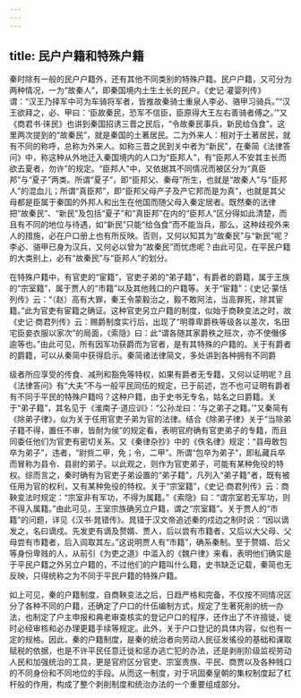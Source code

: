 ```yaml
---
---
---
```

title: 民户户籍和特殊户籍
---



秦时除有一般的民户户籍外，还有其他不同类别的特殊户籍。民户户籍，又可分为两种情况，一为“故秦人”，即秦国境内土生土长的民户。《史记·灌婴列传》谓：“汉王乃择军中可为车骑将军者，皆推故秦骑士重泉人李必、骆甲习骑兵。”“汉王欲拜之，必、甲曰：‘臣故秦民，恐军不信臣，臣原得大王左右善骑者傅之。’”又《商君书·徕民》也讲到秦国招诱三晋之民后，“令故秦民事兵，新民给刍食”。这里两次提到的“故秦民”，就是秦国的土著居民。二为外来人：相对于土著居民，就有不同的称呼，总称为外来人。如称三晋之民到关中者为“新民”，在秦简《法律答问》中，称这种从外地迁入秦国境内的人口为“臣邦人”，有“臣邦人不安其主长而欲去夏者，勿许”的规定。“臣邦人”中，又依据其不同情况而被区分为“真臣邦”与“夏子”两类。所谓“夏子”，即“臣邦父、秦母”所生，也就是“故秦人”与“臣邦人”的混血儿；所谓“真臣邦”，即“臣邦父母产子及产它邦而是为真”，也就是其父母都是臣属于秦国的外邦人和出生在他国而随父母入秦定居者。既然秦的法律把“故秦民”、“新民”及包括“夏子”和“真臣邦”在内的“臣邦人”区分得如此清楚，而且有不同的地位与待遇，如“新民”只能“给刍食”而不能当兵，那么，这种歧视外来人的措施，必在户口册上也有所反映。否则，又何以知其为“故秦民”与“新民”呢？李必、骆甲已身为汉兵，又何必以曾为“故秦民”而忧虑呢？由此可见，在平民户籍的大类别上，必有“故秦民”与“臣邦人”的划分。

在特殊户籍中，有官吏的“宦籍”，官吏子弟的“弟子籍”，有爵者的爵籍，属于王族的“宗室籍”，属于贾人的“市籍”以及其他贱口的户籍等。关于“宦籍”：《史记·蒙恬列传》云：“（赵）高有大罪，秦王令蒙毅治之，毅不敢阿法，当高罪死，除其宦籍。”此为官吏有宦籍之确证。这种官吏另立户籍的制度，似始于商鞅变法之时，故《史记·商君列传》云：赐爵制度实行后，出现了“明尊卑爵秩等级各以差次，名田宅臣妾衣服以家次”的局面，《索隐》曰：此“谓各随其家爵秩之班次，亦不使僭侈逾等也。”由此可见，所有因军功获爵而为官者，是有其特殊的户籍的。关于有爵者的爵籍，可以从秦简中获得启示。秦简诸法律简文，多处讲到各种拥有不同爵

级者所应享受的传食、减刑和豁免等特权，如果有爵者无专籍，又何以证明呢？且《法律答问》有“大夫”不与一般平民同伍的规定，已于前述，岂不也可证明有爵者有不同于平民的特殊户籍吗？这种户籍，由于史书无专名，姑名之曰爵籍。关于“弟子籍”，其名见于《淮南子·道应训》：“公孙龙曰：‘与之弟子之籍。’”又秦简有《除弟子律》，似为关于任用官吏子弟为官的法律。结合《除弟子律》关于“当除弟子籍不得，置任不审，皆耐为侯”的规定看，表明官府确有官吏弟子的专籍，而且同委任他们为官吏有密切关系。又《秦律杂抄》中的《佚名律》规定：“县毋敢包卒为弟子”，违者，“尉赀二甲，免；令，二甲”。所谓“包卒为弟子”，即私藏兵卒而冒称为县令、县尉的弟子。以此观之，则作为官吏弟子，可能有某种免役的特权。综而言之，秦时确有为官吏子弟设置的“弟子籍”，凡列入“弟子籍”者，既有被任用为官的权利，又有某种免役的特权。关于“宗室籍”，《史记·商君列传》云：商鞅变法时规定：“宗室非有军功，不得为属籍。”《索隐》曰：“谓宗室若无军功，则不得入属籍。”由此可见，王室宗族确另立户籍，谓之“宗室籍”。关于贾人的“市籍”的问题，详见《汉书·晁错传》。晁错于汉文帝追述秦的戍边之制时说：“因以谪发之，名曰谪戍。先发吏有谪及赘婿、贾人，后以尝有市籍者，又后以大父母、父母尝有市籍者，后入闾取其左。”这说明贾人有“市籍”，确系秦制。至于赘婿、后父等身份卑贱的人，从前引《为吏之道》中滥入的《魏户律》来看，表明他们确实是于平民户籍之外另立户籍的，不过他们的户籍叫什么籍，史书缺乏记载，秦简也无反映，只得统称之为不同于平民户籍的特殊户籍。

如上可见，秦的户籍制度，自商鞅变法之后，日趋严格和完备，不仅按不同情况区分了各种不同的户籍，还确定了户口的什伍编制方式，规定了生著死削的统一办法，也制定了户主申报和典老审查核实的登记户口的程序，还作出了不许擅徙，徙时必经审核和必办理更籍手续等规定。此外，关于户口登记的具体内容，似也有一定的规格。因此，秦的户籍制度，是秦的统治者向劳动人民征发徭役的基础和课取赋税的依据，也是不许平民任意迁徙和惩办逃亡犯的办法，还是剥削阶级监视劳动人民和加强统治的工具，更是官府区分官吏、宗室贵族、平民、商贾以及各种贱口的不同身份和不同地位的手段。从而这一制度，对于巩固秦皇朝的集权制度起了杠杆般的作用，构成了整个剥削制度和统治办法的一个重要组成部分。